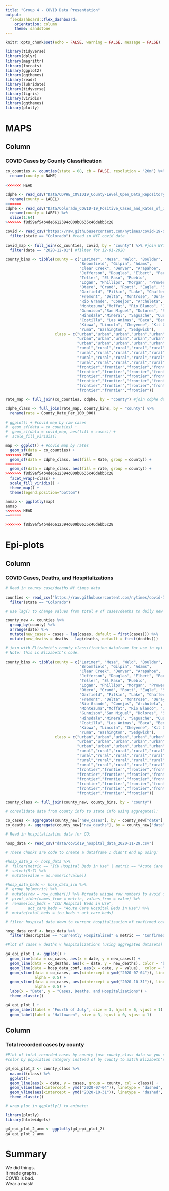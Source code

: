 ```yaml
---
title: "Group 4 - COVID Data Presentation"
output: 
  flexdashboard::flex_dashboard:
    orientation: column
    theme: sandstone
---
```


```r
knitr::opts_chunk$set(echo = FALSE, warning = FALSE, message = FALSE)
```


```r
library(tidyverse)
library(dplyr)
library(magrittr)
library(forcats)
library(ggplot2)
library(ggthemes)
library(readr)
library(lubridate)
library(tidyverse)
library(tigris)
library(viridis)
library(ggthemes)
library(plotly)
```

MAPS
=====================================
    
Column {data-height=650}
-------------------------------------
    
### COVID Cases by County Classification
    
```r
co_counties <- counties(state = 08, cb = FALSE, resolution = "20m") %>% #read in SF files for counties
  rename(county = NAME)

<<<<<<< HEAD
```

```r
cdphe <- read_csv("Data/CDPHE_COVID19_County-Level_Open_Data_Repository.csv") %>% #CDPHE data for rates
  rename(county = LABEL)
=======
cdphe <- read_csv("Data/Colorado_COVID-19_Positive_Cases_and_Rates_of_Infection_by_County_of_Identification.csv") %>% #CDPHE data for rates
  rename(county = LABEL) %>%
  slice(1:64)
>>>>>>> f8d59af54b4de6612394c009b0635c46debb5c28

covid <- read_csv("https://raw.githubusercontent.com/nytimes/covid-19-data/master/us-counties.csv") %>%
  filter(state == "Colorado") #read in NYT covid data

covid_map <- full_join(co_counties, covid, by = "county") %>% #join NYT data to SF
  filter(date == "2020-12-01") #filter for 12-01-2020

county_bins <- tibble(county = c("Larimer", "Mesa", "Weld", "Boulder",
                                 "Broomfield", "Gilpin", "Adams",
                                 "Clear Creek", "Denver", "Arapahoe",
                                 "Jefferson", "Douglas", "Elbert", "Park",
                                 "Teller", "El Paso", "Pueblo",
                                 "Logan", "Phillips", "Morgan", "Prowers", "Crowley",
                                 "Otero", "Grand", "Routt", "Eagle", "Summit",
                                 "Garfield", "Pitkin", "Lake", "Chaffee",
                                 "Fremont", "Delta", "Montrose", "Ouray", "Alamosa",
                                 "Rio Grande", "Conejos", "Archuleta", "La Plata",
                                 "Montezuma","Moffat", "Rio Blanco", "Jackson", 
                                 "Gunnison","San Miguel", "Dolores", "San Juan",
                                 "Hinsdale","Mineral", "Saguache", "Custer", "Huerfano",
                                 "Costilla", "Las Animas", "Baca", "Bent",
                                 "Kiowa", "Lincoln", "Cheyenne", "Kit Carson",
                                 "Yuma", "Washington", "Sedgwick"),
                      class = c("urban","urban","urban","urban","urban","urban",
                                "urban","urban","urban","urban","urban","urban",
                                "urban","urban","urban","urban","urban", "rural",
                                "rural","rural","rural","rural","rural","rural",
                                "rural","rural","rural","rural","rural","rural",
                                "rural","rural","rural","rural","rural","rural",
                                "rural","rural","rural","rural","rural", 
                                "frontier","frontier","frontier","frontier",
                                "frontier","frontier","frontier","frontier",
                                "frontier","frontier","frontier","frontier",
                                "frontier","frontier","frontier","frontier",
                                "frontier","frontier","frontier","frontier",
                                "frontier","frontier","frontier"))

rate_map <- full_join(co_counties, cdphe, by = "county") #join cdphe data to SF

cdphe_class <- full_join(rate_map, county_bins, by = "county") %>%
  rename(rate = County_Rate_Per_100_000)

# ggplot() + #covid map by raw cases
#  geom_sf(data = co_counties) +
#  geom_sf(data = covid_map, aes(fill = cases)) +
#  scale_fill_viridis()

map <- ggplot() + #covid map by rates 
  geom_sf(data = co_counties) +
<<<<<<< HEAD
  geom_sf(data = cdphe_class, aes(fill = Rate, group = county)) +
=======
  geom_sf(data = cdphe_class, aes(fill = rate, group = county)) +
>>>>>>> f8d59af54b4de6612394c009b0635c46debb5c28
  facet_wrap(~class) +
  scale_fill_viridis() +
  theme_map() +
  theme(legend.position="bottom")

anmap <- ggplotly(map)
anmap
<<<<<<< HEAD
=======

>>>>>>> f8d59af54b4de6612394c009b0635c46debb5c28
```


Epi-plots {data-orientation=columns}
=====================================  

Column
-------------------------------------
   
### COVID Cases, Deaths, and Hospitalizations

```r
# Read in county case/deaths NY times data

counties <- read_csv("https://raw.githubusercontent.com/nytimes/covid-19-data/master/us-counties.csv") %>%
  filter(state == "Colorado")

# use lag() to change values from total # of cases/deaths to daily new cases/deaths:

county_new <- counties %>%
  group_by(county) %>%
  arrange(date) %>%
  mutate(new_cases = cases - lag(cases, default = first(cases))) %>%
  mutate(new_deaths = deaths - lag(deaths, default = first(deaths)))

# join with Elizabeth's county classification dataframe for use in epi graphs:
# Note: this is Elizabeth's code.

county_bins <- tibble(county = c("Larimer", "Mesa", "Weld", "Boulder",
                                 "Broomfield", "Gilpin", "Adams",
                                 "Clear Creek", "Denver", "Arapahoe",
                                 "Jefferson", "Douglas", "Elbert", "Park",
                                 "Teller", "El Paso", "Pueblo",
                                 "Logan", "Phillips", "Morgan", "Prowers", "Crowley",
                                 "Otero", "Grand", "Routt", "Eagle", "Summit",
                                 "Garfield", "Pitkin", "Lake", "Chaffee",
                                 "Fremont", "Delta", "Montrose", "Ouray", "Alamosa",
                                 "Rio Grande", "Conejos", "Archuleta", "La Plata",
                                 "Montezuma","Moffat", "Rio Blanco", "Jackson", 
                                 "Gunnison","San Miguel", "Dolores", "San Juan",
                                 "Hinsdale","Mineral", "Saguache", "Custer", "Huerfano",
                                 "Costilla", "Las Animas", "Baca", "Bent",
                                 "Kiowa", "Lincoln", "Cheyenne", "Kit Carson",
                                 "Yuma", "Washington", "Sedgwick"),
                      class = c("urban","urban","urban","urban","urban","urban",
                                "urban","urban","urban","urban","urban","urban",
                                "urban","urban","urban","urban","urban", "rural",
                                "rural","rural","rural","rural","rural","rural",
                                "rural","rural","rural","rural","rural","rural",
                                "rural","rural","rural","rural","rural","rural",
                                "rural","rural","rural","rural","rural", 
                                "frontier","frontier","frontier","frontier",
                                "frontier","frontier","frontier","frontier",
                                "frontier","frontier","frontier","frontier",
                                "frontier","frontier","frontier","frontier",
                                "frontier","frontier","frontier","frontier",
                                "frontier","frontier","frontier"))

county_class <- full_join(county_new, county_bins, by = "county")

# consolidate data from county info to state info using aggregate():

co_cases <- aggregate(county_new["new_cases"], by = county_new["date"], sum)
co_deaths <- aggregate(county_new["new_deaths"], by = county_new["date"], sum)

# Read in hospitalization data for CO:

hosp_data <- read_csv("data/covid19_hospital_data_2020-11-29.csv")

# These chunks are code to create a dataframe I didn't end up using:

#hosp_data_2 <- hosp_data %>%
#  filter(metric == "ICU Hospital Beds in Use" | metric == "Acute Care Hospital Beds in Use") %>%
#  select(5:7) %>%
#  mutate(value = as.numeric(value))

#hosp_data_beds <- hosp_data_icu %>%
#  group_by(metric) %>%
#  mutate(row = row_number()) %>% #create unique row numbers to avoid duplicates when pivoting
#  pivot_wider(names_from = metric, values_from = value) %>%
#  rename(icu_beds = "ICU Hospital Beds in Use", 
#         act_care_beds = "Acute Care Hospital Beds in Use") %>%
#  mutate(total_beds = icu_beds + act_care_beds)

# filter hospital data down to current hospitalization of confirmed covid cases. 

hosp_data_conf <- hosp_data %>%
  filter(description == "Currently Hospitalized" & metric == "Confirmed COVID-19")

#Plot of cases v deaths v hospitalizations (using aggregated datasets)

g4_epi_plot_1 <- ggplot() +
  geom_line(data = co_cases, aes(x = date, y = new_cases)) +
  geom_line(data = co_deaths, aes(x = date, y = new_deaths), color = "blue") +
  geom_line(data = hosp_data_conf, aes(x = date, y = value),  color = "red") +
  geom_vline(data = co_cases, aes(xintercept = ymd("2020-07-04")), linetype = "dashed",
             alpha = 0.5) +
  geom_vline(data = co_cases, aes(xintercept = ymd("2020-10-31")), linetype = "dashed",
             alpha = 0.5) +
  labs(x = "Date", y = "Cases, Deaths, and Hospitalizations") +
  theme_classic() 

g4_epi_plot_1 +
  geom_label(label = "Fourth of July", size = 3, hjust = 0, vjust = 1) +
  geom_label(label = "Halloween", size = 3, hjust = 0, vjust = 1)
```   
 
 
Column
-------------------------------------

### Total recorded cases by county
    
```r
#Plot of total recorded cases by county (use county_class data so you can color by class)
#color by population category instead of by county to match Elizabeth's graphs. 

g4_epi_plot_2 <- county_class %>%
  na.omit(class) %>% 
  ggplot()+
  geom_line(aes(x = date, y = cases, group = county, col = class)) +
  geom_vline(aes(xintercept = ymd("2020-07-04")), linetype = "dashed", alpha = 0.5) +
  geom_vline(aes(xintercept = ymd("2020-10-31")), linetype = "dashed", alpha = 0.5) +
  theme_classic()

# wrap plot in ggplotly() to animate:

library(plotly)
library(htmlwidgets)

g4_epi_plot_2_anm <- ggplotly(g4_epi_plot_2)
g4_epi_plot_2_anm
```


Summary
=====================================

We did things.  
It made graphs.  
COVID is bad.  
Wear a mask!




